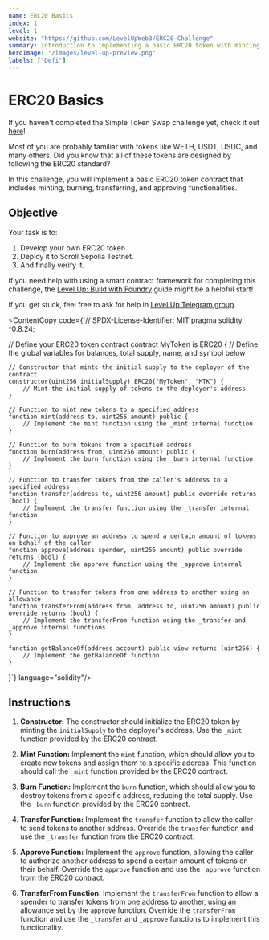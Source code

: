 ```yaml
---
name: ERC20 Basics
index: 1
level: 1
website: "https://github.com/LevelUpWeb3/ERC20-Challenge"
summary: Introduction to implementing a basic ERC20 token with minting, burning, transferring, and approving functionalities.
heroImage: "/images/level-up-preview.png"
labels: ["Defi"]
---
```



# ERC20 Basics

If you haven't completed the Simple Token Swap challenge yet, check it out [here](https://www.levelup.xyz/challenges/simple-token-swap)! 

Most of you are probably familiar with tokens like WETH, USDT, USDC, and many others. Did you know that all of these tokens are designed by following the ERC20 standard?

In this challenge, you will implement a basic ERC20 token contract that includes minting, burning, transferring, and approving functionalities.

## Objective

Your task is to:
1. Develop your own ERC20 token.
2. Deploy it to Scroll Sepolia Testnet.
3. And finally verify it.
 
If you need help with using a smart contract framework for completing this challenge, the [Level Up: Build with Foundry](https://www.levelup.xyz/content/level-up-foundry) guide might be a helpful start!

If you get stuck, feel free to ask for help in [Level Up Telegram group](https://t.me/+PdNbk5milo1mMTAy).

<ContentCopy code={`// SPDX-License-Identifier: MIT
pragma solidity ^0.8.24;


// Define your ERC20 token contract
contract MyToken is ERC20 {
    // Define the global variables for balances, total supply, name, and symbol below

    // Constructor that mints the initial supply to the deployer of the contract
    constructor(uint256 initialSupply) ERC20("MyToken", "MTK") {
        // Mint the initial supply of tokens to the deployer's address
    }

    // Function to mint new tokens to a specified address
    function mint(address to, uint256 amount) public {
        // Implement the mint function using the _mint internal function
    }

    // Function to burn tokens from a specified address
    function burn(address from, uint256 amount) public {
        // Implement the burn function using the _burn internal function
    }

    // Function to transfer tokens from the caller's address to a specified address
    function transfer(address to, uint256 amount) public override returns (bool) {
        // Implement the transfer function using the _transfer internal function
    }

    // Function to approve an address to spend a certain amount of tokens on behalf of the caller
    function approve(address spender, uint256 amount) public override returns (bool) {
        // Implement the approve function using the _approve internal function
    }

    // Function to transfer tokens from one address to another using an allowance
    function transferFrom(address from, address to, uint256 amount) public override returns (bool) {
        // Implement the transferFrom function using the _transfer and _approve internal functions
    }

    function getBalanceOf(address account) public view returns (uint256) {
        // Implement the getBalanceOf function
    }
}`} language="solidity"/>

## Instructions

1. **Constructor:** The constructor should initialize the ERC20 token by minting the `initialSupply` to the deployer's address. Use the `_mint` function provided by the ERC20 contract.

2. **Mint Function:** Implement the `mint` function, which should allow you to create new tokens and assign them to a specific address. This function should call the `_mint` function provided by the ERC20 contract.

3. **Burn Function:** Implement the `burn` function, which should allow you to destroy tokens from a specific address, reducing the total supply. Use the `_burn` function provided by the ERC20 contract.

4. **Transfer Function:** Implement the `transfer` function to allow the caller to send tokens to another address. Override the `transfer` function and use the `_transfer` function from the ERC20 contract.

5. **Approve Function:** Implement the `approve` function, allowing the caller to authorize another address to spend a certain amount of tokens on their behalf. Override the `approve` function and use the `_approve` function from the ERC20 contract.

6. **TransferFrom Function:** Implement the `transferFrom` function to allow a spender to transfer tokens from one address to another, using an allowance set by the `approve` function. Override the `transferFrom` function and use the `_transfer` and `_approve` functions to implement this functionality.
